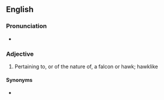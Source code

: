 ==English==

===Pronunciation===
* {{IPA|en|/ækˈsɪ.pə.tɹəl/|/æˈsɪ.pə.tɹəl/}}

===Adjective===
{{en-adj}}

# Pertaining to, or of the nature of, a falcon or hawk; hawklike
#: {{rfquotek|en|Lowell}}

====Synonyms====
* {{l|en|accipitrine}}